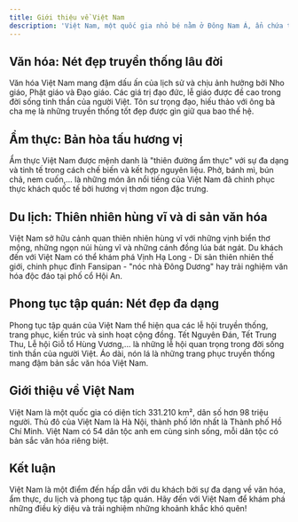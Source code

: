 ```yaml
---
title: Giới thiệu về Việt Nam
description: 'Việt Nam, một quốc gia nhỏ bé nằm ở Đông Nam Á, ẩn chứa trong mình vô số điều kỳ diệu, thu hút du khách từ khắp nơi trên thế giới bởi sự đa dạng về văn hóa, ẩm thực, du lịch và phong tục tập quán. Hãy cùng khám phá những nét độc đáo của Việt Nam!'
---
```

## Văn hóa: Nét đẹp truyền thống lâu đời

Văn hóa Việt Nam mang đậm dấu ấn của lịch sử và chịu ảnh hưởng bởi Nho giáo, Phật giáo và Đạo giáo. Các giá trị đạo đức, lễ giáo được đề cao trong đời sống tinh thần của người Việt. Tôn sư trọng đạo, hiếu thảo với ông bà cha mẹ là những truyền thống tốt đẹp được gìn giữ qua bao thế hệ.

## Ẩm thực: Bản hòa tấu hương vị

Ẩm thực Việt Nam được mệnh danh là "thiên đường ẩm thực" với sự đa dạng và tinh tế trong cách chế biến và kết hợp nguyên liệu. Phở, bánh mì, bún chả, nem cuốn,... là những món ăn nổi tiếng của Việt Nam đã chinh phục thực khách quốc tế bởi hương vị thơm ngon đặc trưng.

## Du lịch: Thiên nhiên hùng vĩ và di sản văn hóa

Việt Nam sở hữu cảnh quan thiên nhiên hùng vĩ với những vịnh biển thơ mộng, những ngọn núi hùng vĩ và những cánh đồng lúa bát ngát. Du khách đến với Việt Nam có thể khám phá Vịnh Hạ Long - Di sản thiên nhiên thế giới, chinh phục đỉnh Fansipan - "nóc nhà Đông Dương" hay trải nghiệm văn hóa độc đáo tại phố cổ Hội An.

## Phong tục tập quán: Nét đẹp đa dạng

Phong tục tập quán của Việt Nam thể hiện qua các lễ hội truyền thống, trang phục, kiến trúc và sinh hoạt cộng đồng. Tết Nguyên Đán, Tết Trung Thu, Lễ hội Giỗ tổ Hùng Vương,... là những lễ hội quan trọng trong đời sống tinh thần của người Việt. Áo dài, nón lá là những trang phục truyền thống mang đậm bản sắc văn hóa Việt Nam.

## Giới thiệu về Việt Nam

Việt Nam là một quốc gia có diện tích 331.210 km², dân số hơn 98 triệu người. Thủ đô của Việt Nam là Hà Nội, thành phố lớn nhất là Thành phố Hồ Chí Minh. Việt Nam có 54 dân tộc anh em cùng sinh sống, mỗi dân tộc có bản sắc văn hóa riêng biệt.

## Kết luận

Việt Nam là một điểm đến hấp dẫn với du khách bởi sự đa dạng về văn hóa, ẩm thực, du lịch và phong tục tập quán. Hãy đến với Việt Nam để khám phá những điều kỳ diệu và trải nghiệm những khoảnh khắc khó quên!